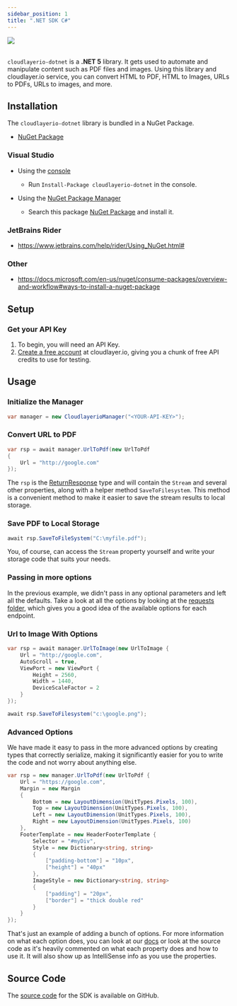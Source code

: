 ```yaml
---
sidebar_position: 1
title: ".NET SDK C#"
---
```


<head>
  <title>cloudlayer.io C# SDK | Docs - Document Generation Service</title>
  <meta
    name="description"
    content="cloudlayer.io is a document generation platform that offers a .NET C# SDK for integrating with our PDF Generation and Image Generation services."
  />
</head>

<a href="https://www.nuget.org/packages/cloudlayerio-dotnet/">
  <img src="https://buildstats.info/nuget/cloudlayerio-dotnet" />
</a>
<br />
<br />

`cloudlayerio-dotnet` is a **.NET 5** library. It gets used to automate and manipulate content such as PDF files and images. Using this library and cloudlayer.io service, you can convert HTML to PDF, HTML to Images, URLs to PDFs, URLs to images, and more.

## Installation

The `cloudlayerio-dotnet` library is bundled in a NuGet Package.

- [NuGet Package](https://www.nuget.org/packages/cloudlayerio-dotnet/)

### Visual Studio

- Using the [console](https://docs.microsoft.com/en-us/nuget/consume-packages/install-use-packages-powershell)

  - Run `Install-Package cloudlayerio-dotnet` in the console.

- Using the [NuGet Package Manager](https://docs.microsoft.com/en-us/nuget/consume-packages/install-use-packages-visual-studio)

  - Search this package [NuGet Package](https://www.nuget.org/packages/cloudlayerio-dotnet) and install it.

### JetBrains Rider

- <https://www.jetbrains.com/help/rider/Using_NuGet.html#>

### Other

- <https://docs.microsoft.com/en-us/nuget/consume-packages/overview-and-workflow#ways-to-install-a-nuget-package>

<!-- USAGE EXAMPLES -->

## Setup

### Get your API Key

1. To begin, you will need an API Key.
2. [Create a free account](https://cloudlayer.io/auth/register) at cloudlayer.io, giving you a chunk of free API credits to use for testing.

## Usage

### Initialize the Manager

```csharp
var manager = new CloudlayerioManager("<YOUR-API-KEY>");
```

### Convert URL to PDF

```csharp
var rsp = await manager.UrlToPdf(new UrlToPdf
{
    Url = "http://google.com"
});
```

The `rsp` is the [ReturnResponse](https://github.com/cloudlayerio/cloudlayerio-dotnet/blob/main/cloudlayerio-dotnet/responses/ReturnResponse.cs) type and will contain the `Stream` and several other properties, along with a helper method `SaveToFilesystem`. This method is a convenient method to make it easier to save the stream results to local storage.

### Save PDF to Local Storage

```csharp
await rsp.SaveToFileSystem("C:\myfile.pdf");
```

You, of course, can access the `Stream` property yourself and write your storage code that suits your needs.

### Passing in more options

In the previous example, we didn't pass in any optional parameters and left all the defaults. Take a look at all the options by looking at the [requests folder](https://github.com/cloudlayerio/cloudlayerio-dotnet/tree/main/cloudlayerio-dotnet/requests), which gives you a good idea of the available options for each endpoint.

### Url to Image With Options

```csharp
var rsp = await manager.UrlToImage(new UrlToImage {
    Url = "http://google.com",
    AutoScroll = true,
    ViewPort = new ViewPort {
        Height = 2560,
        Width = 1440,
        DeviceScaleFactor = 2
    }
});

await rsp.SaveToFilesystem("c:\google.png");
```

### Advanced Options

We have made it easy to pass in the more advanced options by creating types that correctly serialize, making it significantly easier for you to write the code and not worry about anything else.

```csharp
var rsp = new manager.UrlToPdf(new UrlToPdf {
    Url = "https://google.com",
    Margin = new Margin
    {
        Bottom = new LayoutDimension(UnitTypes.Pixels, 100),
        Top = new LayoutDimension(UnitTypes.Pixels, 100),
        Left = new LayoutDimension(UnitTypes.Pixels, 100),
        Right = new LayoutDimension(UnitTypes.Pixels, 100)
    },
    FooterTemplate = new HeaderFooterTemplate {
        Selector = "#myDiv",
        Style = new Dictionary<string, string>
        {
            ["padding-bottom"] = "10px",
            ["height"] = "40px"
        },
        ImageStyle = new Dictionary<string, string>
        {
            ["padding"] = "20px",
            ["border"] = "thick double red"
        }
    }
});
```

That's just an example of adding a bunch of options. For more information on what each option does, you can look at our [docs](https://cloudlayer.io/docs) or look at the source code as it's heavily commented on what each property does and how to use it. It will also show up as IntelliSense info as you use the properties.

## Source Code
The [source code](https://github.com/cloudlayerio/cloudlayerio-dotnet) for the SDK is available on GitHub.
